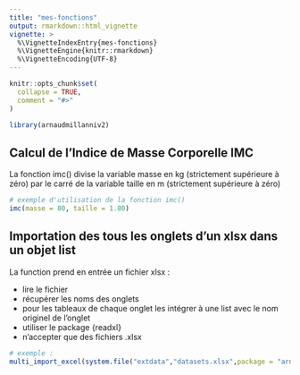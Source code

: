 ```yaml
---
title: "mes-fonctions"
output: rmarkdown::html_vignette
vignette: >
  %\VignetteIndexEntry{mes-fonctions}
  %\VignetteEngine{knitr::rmarkdown}
  %\VignetteEncoding{UTF-8}
---
```


```r
knitr::opts_chunk$set(
  collapse = TRUE,
  comment = "#>"
)
```

```r
library(arnaudmillanniv2)
```
## Calcul de l'Indice de Masse Corporelle IMC

La fonction imc() divise la variable masse en kg (strictement supérieure à zéro) par le carré de la variable taille en m (strictement supérieure à zéro)

```r

# exemple d'utilisation de la fonction imc()
imc(masse = 80, taille = 1.80)

```

## Importation des tous les onglets d'un xlsx dans un objet list

La function prend en entrée un fichier xlsx :

- lire le fichier
- récupérer les noms des onglets
- pour les tableaux de chaque onglet les intégrer à une list avec le nom originel de l'onglet
- utiliser le package {readxl}
- n'accepter que des fichiers .xlsx

```r


# exemple :
multi_import_excel(system.file("extdata","datasets.xlsx",package = "arnaudmillanniv2"))
```



